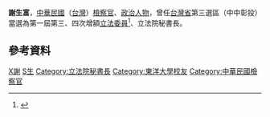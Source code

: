 {{Infobox_officeholder
| name = 謝生富
| image name =
| width = 
| now = 中華民國（台灣）政治人士 
| period = 
| Sex = 男 
| Native place = 
| date of birth = 
| party = {{Kmt|19px}}
| place of birth = 
| educate = 
*日本東洋大學法律系畢業
*高等教育行政人員司法官律師及格
*乙等特考調查人員及格
*日本名城大學大學院研究
| past = 
*中學教員、組長
*台灣省政府借調薦任科員
*調查局調查員、秘書
*法院推事、檢察官十一年
*中國國民黨立委黨部常務委員
*第一屆第三次增額立法委員<br><span style="color: blue;">(1981年-1984年)</span>
*第一屆第四次增額立法委員<br><span style="color: blue;">(1984年-1987年)</span>
*台灣肥料公司董事長<br><span style="color: blue;"></span>
*立法院秘書長
}}
'''謝生富'''，[[中華民國|中華民國]]（[[台灣|台灣]]）[[檢察官|檢察官]]、[[政治人物|政治人物]]，曾任[[台灣省|台灣省]]第三選區（中中彰投）當選為第一屆第三、四次增額[[立法委員|立法委員]]<ref>{{Cite web |url=http://npl.ly.gov.tw/do/www/commissionerInfo?id=318&expireBack=01&expire=01&act=exp&keyword=&orderBy=name&nameOrder=true&eleDisOrder=true |title=立法院國會圖書館 第１屆立法委員個人資料 謝生富 |accessdate=2008-08-01 |archive-date=2016-03-04 |archive-url=https://web.archive.org/web/20160304091504/http://npl.ly.gov.tw/do/www/commissionerInfo?id=318&expireBack=01&expire=01&act=exp&keyword=&orderBy=name&nameOrder=true&eleDisOrder=true |dead-url=no }}</ref>、立法院秘書長。

==參考資料==
<div class="references-small">
<references />
</div>

{{中華民國第一屆第三次增額立法委員}}
{{中華民國第一屆第四次增額立法委員}}

[[Category:中國國民黨黨員|X謝]]
[[Category:謝姓|S生]]
[[Category:立法院秘書長|Category:立法院秘書長]]
[[Category:東洋大學校友|Category:東洋大學校友]]
[[Category:中華民國檢察官|Category:中華民國檢察官]]